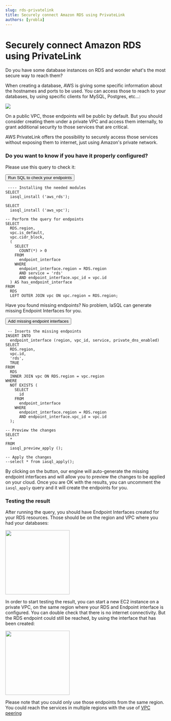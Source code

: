 ```yaml
---
slug: rds-privatelink
title: Securely connect Amazon RDS using PrivateLink
authors: [yrobla]
---
```


# Securely connect Amazon RDS using PrivateLink

Do you have some database instances on RDS and wonder what's the most secure way to reach them?

When creating a database, AWS is giving some specific information about the hostnames and ports to be used. You can access those to reach to your databases, by using specific clients for MySQL, Postgres, etc...:

<img src="/img/how_to_connect_rds.png" />

On a public VPC, those endpoints will be public by default. But you should consider creating them under a
private VPC and access them internally, to grant additional security to those services that are critical.

AWS PrivateLink offers the possibility to securely access those services without exposing them to internet,
just using Amazon's private network.

### Do you want to know if you have it properly configured?

Please use this query to check it:

<!--- https://www.urlencoder.org/ -->

<a href="https://app.iasql.com/#/button/check_rds_endpoints/----%20Installing%20the%20needed%20modules%0ASELECT%20iasql_install%28%27aws_rds%27%29%3B%0ASELECT%20iasql_install%28%27aws_vpc%27%29%3B%0A%0A--%20Perform%20the%20query%20for%20endpoints%0Aselect%20RDS.region%2C%20vpc.is_default%2C%20vpc.cidr_block%2C%0A%28select%20count%28%2A%29%3E0%20from%20endpoint_interface%20where%20endpoint_interface.region%3DRDS.region%20and%20service%3D%27rds%27%20and%20endpoint_interface.vpc_id%3Dvpc.id%29%20as%20has_endpoint_interface%0Afrom%20RDS%20left%20outer%20join%20vpc%20on%20vpc.region%3DRDS.region%3B">
  <button class="button button--lg button--primary">Run SQL to check your endpoints</button>
</a>

```
 ---- Installing the needed modules
SELECT
  iasql_install ('aws_rds');

SELECT
  iasql_install ('aws_vpc');

-- Perform the query for endpoints
SELECT
  RDS.region,
  vpc.is_default,
  vpc.cidr_block,
  (
    SELECT
      COUNT(*) > 0
    FROM
      endpoint_interface
    WHERE
      endpoint_interface.region = RDS.region
      AND service = 'rds'
      AND endpoint_interface.vpc_id = vpc.id
  ) AS has_endpoint_interface
FROM
  RDS
  LEFT OUTER JOIN vpc ON vpc.region = RDS.region;
```

Have you found missing endpoints? No problem, IaSQL can generate missing Endpoint Interfaces for you.

<a href="https://app.iasql.com/#/button/add_rds_endpoint_interfaces/--%20Inserts%20the%20missing%20endpoints%0Ainsert%20into%20endpoint_interface%28region%2C%20vpc_id%2C%20service%2C%20private_dns_enabled%29%20select%20RDS.region%2C%20vpc.id%2C%20%27rds%27%2C%20true%20from%20RDS%20inner%20join%20vpc%0Aon%20RDS.region%3Dvpc.region%20where%20not%20exists%20%28select%20id%20from%20endpoint_interface%20where%20endpoint_interface.region%3DRDS.region%20and%20endpoint_interface.vpc_id%3Dvpc.id%29%3B%0A--%20Preview%20the%20changes%0Aselect%20%2A%20from%20iasql_preview_apply%28%29%3B%0A--%20Apply%20the%20changes%0A--select%20%2A%20from%20iasql_apply%28%29%3B">
  <button class="button button--lg button--primary">Add missing endpoint interfaces</button>
</a>

```
 -- Inserts the missing endpoints
INSERT INTO
  endpoint_interface (region, vpc_id, service, private_dns_enabled)
SELECT
  RDS.region,
  vpc.id,
  'rds',
  TRUE
FROM
  RDS
  INNER JOIN vpc ON RDS.region = vpc.region
WHERE
  NOT EXISTS (
    SELECT
      id
    FROM
      endpoint_interface
    WHERE
      endpoint_interface.region = RDS.region
      AND endpoint_interface.vpc_id = vpc.id
  );

-- Preview the changes
SELECT
  *
FROM
  iasql_preview_apply ();

-- Apply the changes
--select * from iasql_apply();
```

By clicking on the button, our engine will auto-generate the missing endpoint interfaces and will allow you to preview the changes to be applied on your cloud. Once you are OK with the results, you can uncomment the `iasql_apply` query and it will create the endpoints for you.

### Testing the result

After running the query, you should have Endpoint Interfaces created for your RDS resources. Those should be on the region and VPC where you had your databases:

<div class="col col--12">
  <img src="/img/rds_endpoint_interfaces_created.png" height="200" />
</div>

In order to start testing the result, you can start a new EC2 instance on a private VPC, on the same region
where your RDS and Endpoint interface is configured. You can double check that there is no internet
connectivity. But the RDS endpoint could still be reached, by using the interface that has been created:

<div class="col col--12">
  <img src="/img/access_rds_endpoint.png" height="200" />
</div>

Please note that you could only use those endpoints from the same region. You could reach the services in multiple regions with the use of <a href="https://docs.aws.amazon.com/vpc/latest/peering/what-is-vpc-peering.html" target="_blank">
VPC peering</a>
